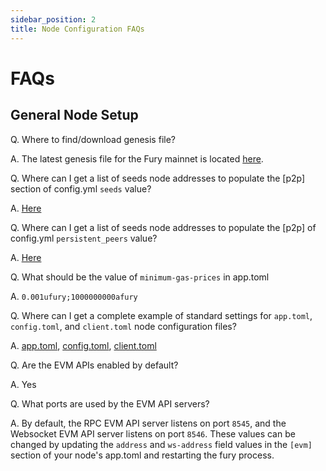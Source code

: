 ```yaml
---
sidebar_position: 2
title: Node Configuration FAQs
---
```


# FAQs

## General Node Setup

Q. Where to find/download genesis file?

A. The latest genesis file for the Fury mainnet is located [here]( https://fury-genesis-files.s3.us-east-1.amazonaws.com/highbury_710-1/genesis.json).

Q. Where can I get a list of seeds node addresses to populate the [p2p] section of config.yml `seeds` value?

A. [Here](https://polkachu.com/seeds/fury)

Q.  Where can I get a list of seeds node addresses to populate the [p2p] of config.yml `persistent_peers` value?

A. [Here](https://polkachu.com/live_peers/fury)

Q. What should be the value of `minimum-gas-prices` in app.toml

A. `0.001ufury;1000000000afury`

Q. Where can I get a complete example of standard settings for `app.toml`, `config.toml`, and `client.toml` node configuration files?

A. [app.toml](../../static/files/fury.service/app.toml), [config.toml](../../static/files/fury.service/config.toml), [client.toml](../../static/files/fury.service/client.toml)


Q. Are the EVM APIs enabled by default?

A. Yes

Q. What ports are used by the EVM API servers?

A. By default, the RPC EVM API server listens on port `8545`, and the Websocket EVM API server listens on port `8546`. These values can be changed by updating the `address` and `ws-address` field values in the `[evm]` section of your node's app.toml and restarting the fury process.
